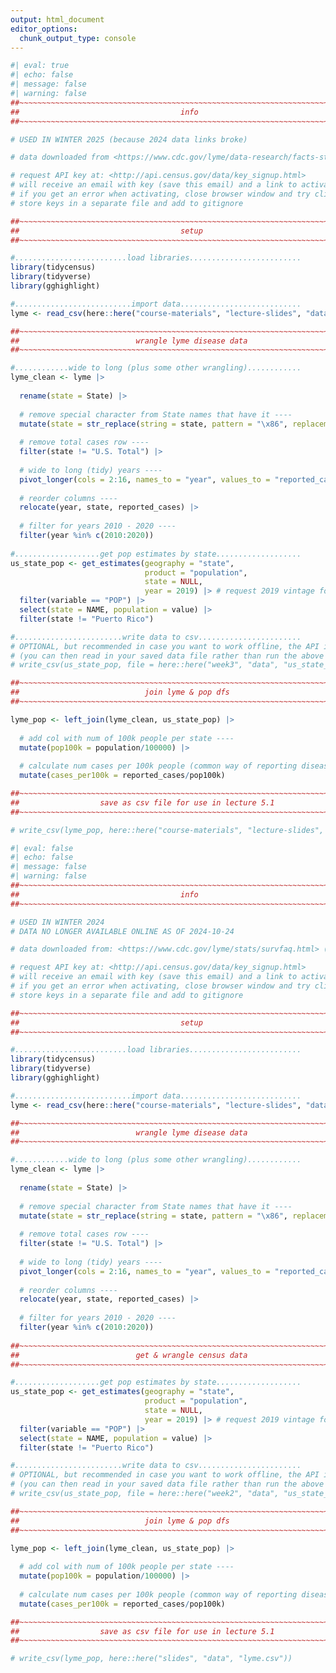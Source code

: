 ```yaml
---
output: html_document
editor_options: 
  chunk_output_type: console
---
```


<!-- FROM WINTER 2025 -->

```r
#| eval: true
#| echo: false
#| message: false
#| warning: false
##~~~~~~~~~~~~~~~~~~~~~~~~~~~~~~~~~~~~~~~~~~~~~~~~~~~~~~~~~~~~~~~~~~~~~~~~~~~~~~
##                                    info                                  ----
##~~~~~~~~~~~~~~~~~~~~~~~~~~~~~~~~~~~~~~~~~~~~~~~~~~~~~~~~~~~~~~~~~~~~~~~~~~~~~~

# USED IN WINTER 2025 (because 2024 data links broke)

# data downloaded from <https://www.cdc.gov/lyme/data-research/facts-stats/surveillance-data-1.html> (`Lyme Disease  Cases by State or Locality` - see `Case counts and incidence tables` dropdown, under the `Dashboard data files section`)

# request API key at: <http://api.census.gov/data/key_signup.html>
# will receive an email with key (save this email) and a link to activate key
# if you get an error when activating, close browser window and try clicking link again
# store keys in a separate file and add to gitignore

##~~~~~~~~~~~~~~~~~~~~~~~~~~~~~~~~~~~~~~~~~~~~~~~~~~~~~~~~~~~~~~~~~~~~~~~~~~~~~~
##                                    setup                                 ----
##~~~~~~~~~~~~~~~~~~~~~~~~~~~~~~~~~~~~~~~~~~~~~~~~~~~~~~~~~~~~~~~~~~~~~~~~~~~~~~

#.........................load libraries.........................
library(tidycensus)
library(tidyverse)
library(gghighlight)

#..........................import data...........................
lyme <- read_csv(here::here("course-materials", "lecture-slides", "data", "Lyme_Disease_Cases_by_State_or_Locality.csv"))

##~~~~~~~~~~~~~~~~~~~~~~~~~~~~~~~~~~~~~~~~~~~~~~~~~~~~~~~~~~~~~~~~~~~~~~~~~~~~~~
##                          wrangle lyme disease data                       ----
##~~~~~~~~~~~~~~~~~~~~~~~~~~~~~~~~~~~~~~~~~~~~~~~~~~~~~~~~~~~~~~~~~~~~~~~~~~~~~~

#............wide to long (plus some other wrangling)............
lyme_clean <- lyme |> 
  
  rename(state = State) |> 
  
  # remove special character from State names that have it ----
  mutate(state = str_replace(string = state, pattern = "\x86", replacement = "")) |> 
  
  # remove total cases row ----
  filter(state != "U.S. Total") |> 
  
  # wide to long (tidy) years ----
  pivot_longer(cols = 2:16, names_to = "year", values_to = "reported_cases") |> 
  
  # reorder columns ----
  relocate(year, state, reported_cases) |> 
  
  # filter for years 2010 - 2020 ----
  filter(year %in% c(2010:2020))
  
#...................get pop estimates by state...................
us_state_pop <- get_estimates(geography = "state", 
                              product = "population",
                              state = NULL, 
                              year = 2019) |> # request 2019 vintage for the 2010s (see documentation)
  filter(variable == "POP") |> 
  select(state = NAME, population = value) |> 
  filter(state != "Puerto Rico")

#........................write data to csv.......................
# OPTIONAL, but recommended in case you want to work offline, the API is down, etc. 
# (you can then read in your saved data file rather than run the above code)
# write_csv(us_state_pop, file = here::here("week3", "data", "us_state_pop.csv"))  

##~~~~~~~~~~~~~~~~~~~~~~~~~~~~~~~~~~~~~~~~~~~~~~~~~~~~~~~~~~~~~~~~~~~~~~~~~~~~~~
##                            join lyme & pop dfs                           ----
##~~~~~~~~~~~~~~~~~~~~~~~~~~~~~~~~~~~~~~~~~~~~~~~~~~~~~~~~~~~~~~~~~~~~~~~~~~~~~~

lyme_pop <- left_join(lyme_clean, us_state_pop) |>  
  
  # add col with num of 100k people per state ----
  mutate(pop100k = population/100000) |> 
  
  # calculate num cases per 100k people (common way of reporting disease incidence) ----
  mutate(cases_per100k = reported_cases/pop100k) 

##~~~~~~~~~~~~~~~~~~~~~~~~~~~~~~~~~~~~~~~~~~~~~~~~~~~~~~~~~~~~~~~~~~~~~~~~~~~~~~
##                  save as csv file for use in lecture 5.1                 ----
##~~~~~~~~~~~~~~~~~~~~~~~~~~~~~~~~~~~~~~~~~~~~~~~~~~~~~~~~~~~~~~~~~~~~~~~~~~~~~~

# write_csv(lyme_pop, here::here("course-materials", "lecture-slides", "data", "lyme.csv"))
```

<!-- FROM WINTER 2024 -->

```r
#| eval: false
#| echo: false
#| message: false
#| warning: false
##~~~~~~~~~~~~~~~~~~~~~~~~~~~~~~~~~~~~~~~~~~~~~~~~~~~~~~~~~~~~~~~~~~~~~~~~~~~~~~
##                                    info                                  ----
##~~~~~~~~~~~~~~~~~~~~~~~~~~~~~~~~~~~~~~~~~~~~~~~~~~~~~~~~~~~~~~~~~~~~~~~~~~~~~~

# USED IN WINTER 2024
# DATA NO LONGER AVAILABLE ONLINE AS OF 2024-10-24

# data downloaded from: <https://www.cdc.gov/lyme/stats/survfaq.html> (found via <https://www.epa.gov/climate-indicators/health-society>; also see <https://wonder.cdc.gov/nndss/nndss_weekly_tables_menu.asp>)

# request API key at: <http://api.census.gov/data/key_signup.html>
# will receive an email with key (save this email) and a link to activate key
# if you get an error when activating, close browser window and try clicking link again
# store keys in a separate file and add to gitignore

##~~~~~~~~~~~~~~~~~~~~~~~~~~~~~~~~~~~~~~~~~~~~~~~~~~~~~~~~~~~~~~~~~~~~~~~~~~~~~~
##                                    setup                                 ----
##~~~~~~~~~~~~~~~~~~~~~~~~~~~~~~~~~~~~~~~~~~~~~~~~~~~~~~~~~~~~~~~~~~~~~~~~~~~~~~

#.........................load libraries.........................
library(tidycensus)
library(tidyverse)
library(gghighlight)

#..........................import data...........................
lyme <- read_csv(here::here("course-materials", "lecture-slides", "data", "LD-Case-Counts-by-County-01-20.csv"))

##~~~~~~~~~~~~~~~~~~~~~~~~~~~~~~~~~~~~~~~~~~~~~~~~~~~~~~~~~~~~~~~~~~~~~~~~~~~~~~
##                          wrangle lyme disease data                       ----
##~~~~~~~~~~~~~~~~~~~~~~~~~~~~~~~~~~~~~~~~~~~~~~~~~~~~~~~~~~~~~~~~~~~~~~~~~~~~~~

#............wide to long (plus some other wrangling)............
lyme_clean <- lyme |> 
  
  rename(state = State) |> 
  
  # remove special character from State names that have it ----
  mutate(state = str_replace(string = state, pattern = "\x86", replacement = "")) |> 
  
  # remove total cases row ----
  filter(state != "U.S. Total") |> 
  
  # wide to long (tidy) years ----
  pivot_longer(cols = 2:16, names_to = "year", values_to = "reported_cases") |> 
  
  # reorder columns ----
  relocate(year, state, reported_cases) |> 
  
  # filter for years 2010 - 2020 ----
  filter(year %in% c(2010:2020))
  
##~~~~~~~~~~~~~~~~~~~~~~~~~~~~~~~~~~~~~~~~~~~~~~~~~~~~~~~~~~~~~~~~~~~~~~~~~~~~~~
##                          get & wrangle census data                       ----
##~~~~~~~~~~~~~~~~~~~~~~~~~~~~~~~~~~~~~~~~~~~~~~~~~~~~~~~~~~~~~~~~~~~~~~~~~~~~~~

#...................get pop estimates by state...................
us_state_pop <- get_estimates(geography = "state", 
                              product = "population",
                              state = NULL, 
                              year = 2019) |> # request 2019 vintage for the 2010s (see documentation)
  filter(variable == "POP") |> 
  select(state = NAME, population = value) |> 
  filter(state != "Puerto Rico")

#........................write data to csv.......................
# OPTIONAL, but recommended in case you want to work offline, the API is down, etc. 
# (you can then read in your saved data file rather than run the above code)
# write_csv(us_state_pop, file = here::here("week2", "data", "us_state_pop.csv"))  

##~~~~~~~~~~~~~~~~~~~~~~~~~~~~~~~~~~~~~~~~~~~~~~~~~~~~~~~~~~~~~~~~~~~~~~~~~~~~~~
##                            join lyme & pop dfs                           ----
##~~~~~~~~~~~~~~~~~~~~~~~~~~~~~~~~~~~~~~~~~~~~~~~~~~~~~~~~~~~~~~~~~~~~~~~~~~~~~~

lyme_pop <- left_join(lyme_clean, us_state_pop) |>  
  
  # add col with num of 100k people per state ----
  mutate(pop100k = population/100000) |> 
  
  # calculate num cases per 100k people (common way of reporting disease incidence) ----
  mutate(cases_per100k = reported_cases/pop100k) 

##~~~~~~~~~~~~~~~~~~~~~~~~~~~~~~~~~~~~~~~~~~~~~~~~~~~~~~~~~~~~~~~~~~~~~~~~~~~~~~
##                  save as csv file for use in lecture 5.1                 ----
##~~~~~~~~~~~~~~~~~~~~~~~~~~~~~~~~~~~~~~~~~~~~~~~~~~~~~~~~~~~~~~~~~~~~~~~~~~~~~~

# write_csv(lyme_pop, here::here("slides", "data", "lyme.csv"))
```


